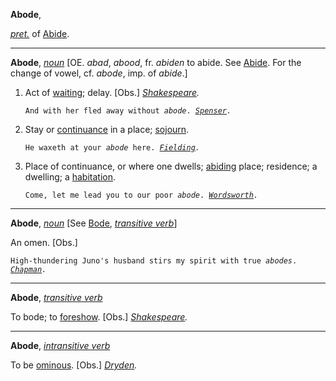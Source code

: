 '''Abode''',

''[[pret. (part of speech)|pret.]]'' of [[Abide]].
-----
'''Abode''', ''[[noun (part of speech)|noun]]'' [OE. ''abad'', ''abood'', fr. ''abiden'' to abide. See [[Abide]]. For the change of vowel, cf. ''abode'', imp. of ''abide''.]

<ol>
<li>Act of [[waiting]]; delay. [Obs.] ''[[Shakespeare (source)|Shakespeare]].''

<code>And with her fled away without ''abode''. ''[[Spenser (source)|Spenser]].''</code>

<li> Stay or [[continuance]] in a place; [[sojourn]].

<code>He waxeth at your ''abode'' here. ''[[Fielding (source)|Fielding]].''</code>

<li> Place of continuance, or where one dwells; [[abiding]] place; residence; a dwelling; a [[habitation]].

<code>Come, let me lead you to our poor ''abode''. ''[[Wordsworth (source)|Wordsworth]].''</code>
</ol>
-----
'''Abode''', ''[[noun (part of speech)|noun]]'' [See [[Bode]], ''[[transitive verb (part of speech)|transitive verb]]'']

An omen. [Obs.]

<code>High-thundering Juno's husband stirs my spirit with true ''abodes''. ''[[Chapman (source)|Chapman]].''</code>
-----
'''Abode''', ''[[transitive verb (part of speech)|transitive verb]]''

To bode; to [[foreshow]]. [Obs.] ''[[Shakespeare (source)|Shakespeare]].''
-----
'''Abode''', ''[[intransitive verb (part of speech)|intransitive verb]]''

To be [[ominous]]. [Obs.] ''[[Dryden (source)|Dryden]].''